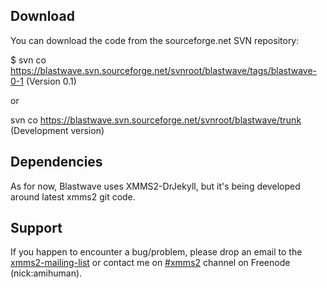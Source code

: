 {{Client| name=Blastwave| author=[[Maciej Podkomorzy]]| website=http://sourceforge.net/projects/blastwave | version=0.1 | devlanguage=C| ui=GTK2| screenshots=[http://www.satfilm.net.pl/~gammaray/blastwave/screenshots/sample.png] | description=Blastwave (name to change soon) is an in-development client for XMMS2 written in C/GTK2. In its current state it features basic XMMS2 control: playlist managing, playback queues (experimental), playback control, MediaLib queries as well as a usable GTK2 interface with tray icon support. Note: the client is work in progress and is currently alpha-stage, so expect odd behaviour:)}}

== Download ==
You can download the code from the sourceforge.net SVN repository:

$ svn co https://blastwave.svn.sourceforge.net/svnroot/blastwave/tags/blastwave-0-1 (Version 0.1)

or

svn co https://blastwave.svn.sourceforge.net/svnroot/blastwave/trunk (Development version)

== Dependencies ==
As for now, Blastwave uses XMMS2-DrJekyll, but it's being developed around latest xmms2 git code.

== Support ==
If you happen to encounter a bug/problem, please drop an email to the [http://lists.xmms.se/cgi-bin/mailman/listinfo/xmms2-devel xmms2-mailing-list] or contact me on [irc://irc.freenode.net #xmms2] channel on Freenode (nick:amihuman).